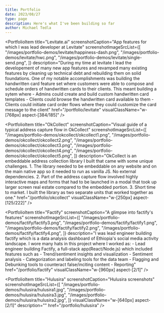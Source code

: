 ```yaml
---
title: Portfolio
date: 2023/08/27
type: page
description: Here's what I've been building so far
author: Michael Tedla
---
```



<PortfolioItem
  title="Levitate.ai"
  screenshotCaption="App features for which I was lead developer at Levitate"
  screenshotImageSrcList={[
    "/images/portfolio-demos/levitate/happiness-dash.png",
    "/images/portfolio-demos/levitate/hwc.png",
    "/images/portfolio-demos/levitate/single-send.png",
  ]}
  description="During my time at levitate I lead the developement of many new app features and revamped many existing features by cleaning up technical debt and rebuilding them on solid foundations. One of my notable accomplishments was building the handwritten card feature set where customers were able to compose and schedule orders of handwritten cards to their clients. This meant building a sytem where - Admins could create and build custom handwritten card templates - Clients could browse the handwritten card available to them - Clients could initiate card order flows where they could customize the card message to the client"
  href="/portfolio/levitate"
  visualClassName="w-[768px] aspect-[384/185]"
/>

<PortfolioItem
  title="OkCollect"
  screenshotCaption="Visual guide of a typical address capture flow in OkCollect"
  screenshotImageSrcList={[
    "/images/portfolio-demos/okcollect/okcollect1.png",
    "/images/portfolio-demos/okcollect/okcollect2.png",
    "/images/portfolio-demos/okcollect/okcollect3.png",
    "/images/portfolio-demos/okcollect/okcollect4.png",
    "/images/portfolio-demos/okcollect/okcollect5.png",
  ]}
  description="OkCollect is an embeddable address collection library I built that came with some unique challenges. 1. The library needed to be embeddable on any website and on the main native app so it needed to run as vanilla JS. No external dependencies. 2. Part of the address capture flow involved highly interactive maps and forms that had to be launched in a modal that took up larger screen real estate compared to the embedded portion. 3. Short time to market. I built the library as two separate units that worked together as one."
  href="/portfolio/okcollect"
  visualClassName="w-[250px] aspect-[125/222]"
/>

<PortfolioItem
  title="Factify"
  screenshotCaption="A glimpse into factify's features"
  screenshotImageSrcList={[
    "/images/portfolio-demos/factify/factify3.png",
    "/images/portfolio-demos/factify/factify1.png",
    "/images/portfolio-demos/factify/factify2.png",
    "/images/portfolio-demos/factify/factify4.png",
  ]}
  description="I was lead engineer building factify which is a data analysis dashboard of Ethiopia's social media activity landscape. I wore many hats in this project where I worked as: - Lead engineer building Factify, a full-stack app(React/Node.js) which included features such as - Trend/sentiment insights and visualization - Sentiment analysis - Categorization and labeling tools for the data team - Flagging and Debunking tools to counteract false/inciting content - Reporting"
  href="/portfolio/factify"
  visualClassName="w-[960px] aspect-[2/1]"
/>

<PortfolioItem
  title="Hulusira"
  screenshotCaption="Hulusira screenshots"
  screenshotImageSrcList={[
    "/images/portfolio-demos/hulusira/hulusira1.jpg",
    "/images/portfolio-demos/hulusira/hulusira3.jpg",
    "/images/portfolio-demos/hulusira/hulusira2.jpg",
  ]}
  visualClassName="w-[640px] aspect-[2/1]"
  description=""
  href="/portfolio/hulusira"
/>
